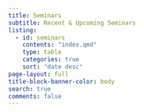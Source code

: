 ```yaml
---
title: Seminars
subtitle: Recent & Upcoming Seminars
listing:
  - id: seminars
    contents: "index.qmd"
    type: table
    categories: true
    sort: "date desc"
page-layout: full
title-block-banner-color: body
search: true
comments: false
---
```



::: {#seminars}
:::
 